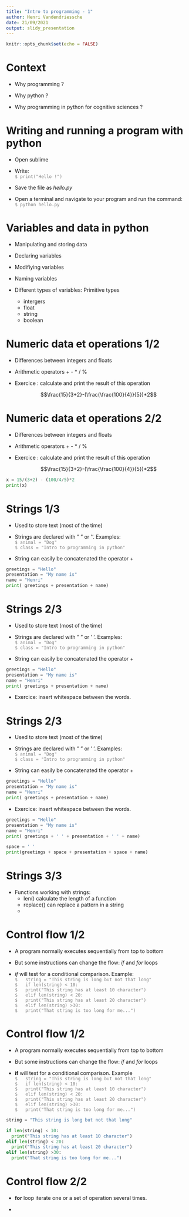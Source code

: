 ```yaml
---
title: "Intro to programming - 1"
author: Henri Vandendriessche
date: 21/09/2021
output: slidy_presentation
---
```


```r
knitr::opts_chunk$set(echo = FALSE)
```
Context
========================================================

- Why programming ?

- Why python ?

- Why programming in python for cognitive sciences ?


Writing and running a program with python
========================================================

- Open sublime

- Write: <br><span style="color: grey;">`$ print("Hello !")`</span>

- Save the file as *hello.py*

- Open a terminal and navigate to your program and run the command: <br><span style="color: grey;">`$ python hello.py`</span>


Variables and data in python
========================================================


- Manipulating and storing data

- Declaring variables

- Modifiying variables

- Naming variables

- Different types of variables: Primitive types
  + intergers
  + float
  + string 
  + boolean



Numeric data et operations 1/2
========================================================


- Differences between integers and floats

- Arithmetic operators + - * / %


- Exercice : calculate and print the result of this operation


$$\frac{15}{3+2}-(\frac{\frac{100}{4}}{5})*2$$

Numeric data et operations 2/2
========================================================


- Differences between integers and floats

- Arithmetic operators + - * / %


- Exercice : calculate and print the result of this operation


$$\frac{15}{3+2}-(\frac{\frac{100}{4}}{5})*2$$

```python
x = 15/(3+2) - (100/4/5)*2
print(x)
```


Strings 1/3
========================================================


- Used to store text (most of the time)

- Strings are declared with " " or ''. Examples:
<br><span style="color: grey;">`$ animal = "Dog"`</span>
<br><span style="color: grey;">`$ class = "Intro to programming in python"`</span>

- String can easily be concatenated the operator +


```python
greetings = "Hello"
presentation = "My name is"
name = "Henri"
print( greetings + presentation + name)
```


Strings 2/3
========================================================


- Used to store text (most of the time)

- Strings are declared with " " or ' '. Examples:
<br><span style="color: grey;">`$ animal = "Dog"`</span>
<br><span style="color: grey;">`$ class = "Intro to programming in python"`</span>

- String can easily be concatenated the operator +


```python
greetings = "Hello"
presentation = "My name is"
name = "Henri"
print( greetings + presentation + name)
```

- Exercice: insert whitespace between the words.

Strings 2/3
========================================================


- Used to store text (most of the time)

- Strings are declared with " " or ' '. Examples:
<br><span style="color: grey;">`$ animal = "Dog"`</span>
<br><span style="color: grey;">`$ class = "Intro to programming in python"`</span>

- String can easily be concatenated the operator +


```python
greetings = "Hello"
presentation = "My name is"
name = "Henri"
print( greetings + presentation + name)
```

- Exercice: insert whitespace between the words.
```python
greetings = "Hello"
presentation = "My name is"
name = "Henri"
print( greetings + ' ' + presentation + ' ' + name)

space = ' '
print(greetings + space + presentation + space + name)
```

Strings 3/3
========================================================

- Functions working with strings:
    - len() calculate the length of a function
    - replace() can replace a pattern in a string
    - 
    
    

Control flow 1/2
========================================================

- A program normally executes sequentially from top to bottom

- But some instructions can change the flow: *if* and *for* loops 

- *if* will test for a conditional comparison. Example:
<br><span style="color: grey;">`$   string = "This string is long but not that long"`</span>
<br><span style="color: grey;">`$   if len(string) < 10:`</span>
<br><span style="color: grey;">`$   print("This string has at least 10 character")`</span>
<br><span style="color: grey;">`$   elif len(string) < 20:`</span>
<br><span style="color: grey;">`$   print("This string has at least 20 character")`</span>
<br><span style="color: grey;">`$   elif len(string) >30:`</span>
<br><span style="color: grey;">`$   print("That string is too long for me...")`</span>

Control flow 1/2
========================================================

- A program normally executes sequentially from top to bottom

- But some instructions can change the flow: *if* and *for* loops 

- **if** will test for a conditional comparison. Example
<br><span style="color: grey;">`$   string = "This string is long but not that long"`</span>
<br><span style="color: grey;">`$   if len(string) < 10:`</span>
<br><span style="color: grey;">`$   print("This string has at least 10 character")`</span>
<br><span style="color: grey;">`$   elif len(string) < 20:`</span>
<br><span style="color: grey;">`$   print("This string has at least 20 character")`</span>
<br><span style="color: grey;">`$   elif len(string) >30:`</span>
<br><span style="color: grey;">`$   print("That string is too long for me...")`</span>

```python
string = "This string is long but not that long"

if len(string) < 10:
  print("This string has at least 10 character")
elif len(string) < 20:
  print("This string has at least 20 character")
elif len(string) >30:
  print("That string is too long for me...")
```

Control flow 2/2
========================================================

- **for** loop iterate one or a set of operation several times.

- 